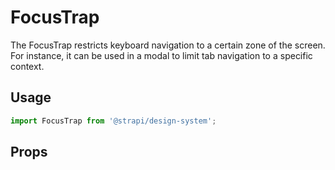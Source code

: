 

<Meta of={FocusTrapStories} />

# FocusTrap

The FocusTrap restricts keyboard navigation to a certain zone of the screen. For instance, it can be used in a modal to
limit tab navigation to a specific context.

<ViewSource path="utilities/FocusTrap" />

## Usage

```js
import FocusTrap from '@strapi/design-system';
```

<Canvas of={FocusTrapStories.Base} />

## Props

<ArgTypes of={FocusTrap} />
